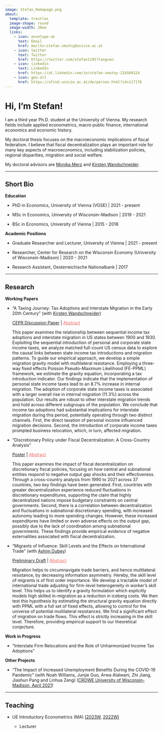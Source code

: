---
image: Stefan_Homepage.png
about:
  template: trestles
  image-shape: round
  image-width: 20em
  links:
    - icon: envelope-at
      text: Email
      href: mailto:stefan.smutny@univie.ac.at
    - icon: twitter
      text: Twitter
      href: https://twitter.com/stefan1195?lang=en
    - icon: linkedin
      text: LinkedIn
      href: https://at.linkedin.com/in/stefan-smutny-21b509124
    - icon: geo-alt
      href: https://ufind.univie.ac.at/de/person.html?id=117176
---

# Hi, I'm Stefan!

I am a third year Ph.D. student at the University of Vienna. My research fields include applied econometrics, macro public finance, international economics and economic history.

My doctoral thesis focuses on the macroeconomic implications of fiscal federalism. I believe that fiscal decentralization plays an important role for many key aspects of macroeconomics, including stabilization policies, regional disparities, migration and social welfare.

My doctoral advisors are [Monika Merz](https://sites.google.com/view/monikamerz) and [Kirsten Wandschneider](https://wirtschaftsgeschichte.univie.ac.at/menschen/wissenschaftliche-mitarbeiterinnen/wandschneider-kirsten/).

------------------------------------------------------------------------

## Short Bio

**Education**

- PhD in Economics, University of Vienna (VGSE) \| 2021 - present

- MSc in Economics, University of Wisconsin-Madison \| 2019 - 2021

- BSc in Economics, University of Vienna \| 2015 - 2018

**Academic Positions**

- Graduate Researcher and Lecturer, University of Vienna \| 2021 - present

- Researcher, Center for Research on the Wisconsin Economy (University of Wisconsin-Madison) \| 2020 - 2021

- Research Assistant, Oesterreichische Nationalbank \| 2017

------------------------------------------------------------------------

## Research

**Working Papers**

- "A Taxing Journey: Tax Adoptions and Interstate Migration in the Early 20th Century" (with [Kirsten Wandschneider](https://wirtschaftsgeschichte.univie.ac.at/en/people/faculty/wandschneider-kirsten/))

  [CEPR Discussion Paper](https://cepr.org/publications/dp18729) \| <a data-bs-toggle="collapse" data-bs-target="#collapseExample" aria-expanded="false" aria-controls="collapseExample" style="cursor: pointer; text-decoration: underline; color: #eb6864;">
  Abstract
</a> <br>
<div class="collapse" id="collapseExample">
  <div class="card card-body no-border">
    This paper examines the relationship between sequential income tax adoptions and interstate migration in US states between 1900 and 1930. Exploiting the sequential introduction of personal and corporate state income taxes, we analyze matched full-count US census data to explore the causal links between state income tax introductions and migration patterns. To guide our empirical approach, we develop a simple migration gravity model with multilateral resistance. Employing a three-way fixed effects Poisson Pseudo-Maximum Likelihood (FE-PPML) framework, we estimate the gravity equation, incorporating a tax introduction indicator. Our findings indicate that the implementation of personal state income taxes lead to an 8.7% increase in internal migration. The adoption of corporate state income taxes is associated with a larger overall rise in internal migration (11.3%) across the population. Our results are robust to other interstate migration trends and hold across different subgroups of the population.  We conclude that income tax adoptions had substantial implications for interstate migration during this period, potentially operating through two distinct channels. First, the direct taxation of personal income influenced migration decisions. Second, the introduction of corporate income taxes prompted business relocation, which, in turn, affected migration. </div>
</div>


- "Discretionary Policy under Fiscal Decentralization: A Cross-Country Analysis" 

  [Poster](StabilizationPolicy_Poster.pdf) \| <a data-bs-toggle="collapse" data-bs-target="#collapseExample2" aria-expanded="false" aria-controls="collapseExample2" style="cursor: pointer; text-decoration: underline; color: #eb6864;">
  Abstract
</a> <br>
<div class="collapse" id="collapseExample2" style="border: none;">
  <div class="card card-body no-border">
    This paper examines the impact of fiscal decentralization on discretionary fiscal policies, focusing on how central and subnational entities respond to negative output gap shocks and their effectiveness. Through a cross-country analysis from 1990 to 2021 across 37 countries, two key findings have been generated. First, countries with greater decentralization experience reduced fluctuations in discretionary expenditures, supporting the claim that highly decentralized nations impose budgetary constraints on central governments. Second, there is a correlation between decentralization and fluctuations in subnational discretionary spending, with increased autonomy leading to more spending changes. However, these increased expenditures have limited or even adverse effects on the output gap, possibly due to the lack of coordination among subnational governments. These findings provide empirical evidence of negative externalities associated with fiscal decentralization. </div>
</div>

- "Migrants of Influence: Skill Levels and the Effects on International Trade" (with [Ashim Dubey](https://sites.google.com/view/ashim-dubey))

  [Preliminary Draft](https://drive.google.com/file/d/1t8L7Jj5MSBhZhVJQYEr1DryyB3HkUiO-/view) \| <a data-bs-toggle="collapse" data-bs-target="#collapseExample3" aria-expanded="false" aria-controls="collapseExample3" style="cursor: pointer; text-decoration: underline; color: #eb6864;">
  Abstract
</a> <br>
<div class="collapse" id="collapseExample3" style="border: none;">
  <div class="card card-body no-border">
    Migration helps to circumnavigate trade barriers, and hence multilateral resistance, by decreasing information asymmetry. Hereby, the skill level of migrants is of first order importance. We develop a tractable model of international trade adjusting for firm-level heterogeneity in worker's skill level. This helps us to identify a gravity formulation which explicitly models high skilled in-migration as a reduction in iceberg costs. We then test this hypothesis by estimating the structural gravity equation directly with PPML with a full set of fixed effects, allowing to control for the universe of potential multilateral resistances. We find a significant effect of migration on trade flows. This effect is strictly increasing in the skill level. Therefore, providing empirical support to our theoretical conjecture. </div>
</div>

**Work in Progress**

- "Interstate Firm Relocations and the Role of Unharmonized Income Tax Adoptions"

**Other Projects**

- "The Impact of Increased Unemployment Benefits During the COVID-19 Pandemic" (with Noah Williams, Junjie Guo, Arwa Alalwani, Zhi Jiang, Jiashun Pang and Linhua Zeng) ([CROWE University of Wisconsin-Madison, April 2021](https://crowe.wisc.edu/2021/04/01/the-impact-of-increased-unemployment-benefits-during-the-covid-19-pandemic/))

------------------------------------------------------------------------

## Teaching

-   UE Introductory Econometrics (MA) [(2023W](https://ufind.univie.ac.at/de/course.html?lv=040115&semester=2023W), [2022W)](https://ufind.univie.ac.at/de/course.html?lv=040115&semester=2022W)

    -   Lecturer
    
    
    
    
    
    
    
    
    
